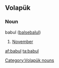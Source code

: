 ==Volapük==

===Noun===
babul ([[balsebalul]]) 

# [[November]]

[[Category:Volapük nouns]]

[[af:babul]]
[[ta:babul]]